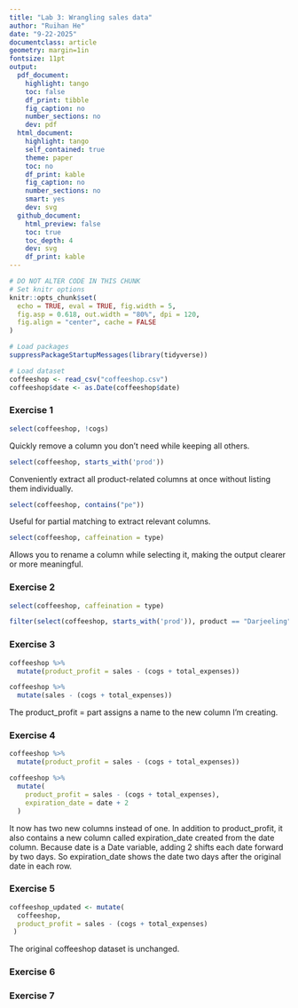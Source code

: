 ```yaml
---
title: "Lab 3: Wrangling sales data"
author: "Ruihan He"
date: "9-22-2025"
documentclass: article
geometry: margin=1in
fontsize: 11pt
output:
  pdf_document:
    highlight: tango
    toc: false
    df_print: tibble
    fig_caption: no
    number_sections: no
    dev: pdf
  html_document:
    highlight: tango
    self_contained: true
    theme: paper
    toc: no
    df_print: kable
    fig_caption: no
    number_sections: no
    smart: yes
    dev: svg
  github_document:
    html_preview: false
    toc: true
    toc_depth: 4
    dev: svg
    df_print: kable
---
```


```r
# DO NOT ALTER CODE IN THIS CHUNK
# Set knitr options
knitr::opts_chunk$set(
  echo = TRUE, eval = TRUE, fig.width = 5,
  fig.asp = 0.618, out.width = "80%", dpi = 120,
  fig.align = "center", cache = FALSE
)

# Load packages
suppressPackageStartupMessages(library(tidyverse))

# Load dataset
coffeeshop <- read_csv("coffeeshop.csv")
coffeeshop$date <- as.Date(coffeeshop$date)
```



### Exercise 1
```r
select(coffeeshop, !cogs)
```
Quickly remove a column you don’t need while keeping all others.
```r
select(coffeeshop, starts_with('prod'))
```
Conveniently extract all product-related columns at once without listing them individually.
```r
select(coffeeshop, contains("pe"))
```
Useful for partial matching to extract relevant columns.
```r
select(coffeeshop, caffeination = type)
```
Allows you to rename a column while selecting it, making the output clearer or more meaningful.

### Exercise 2
```r
select(coffeeshop, caffeination = type)
```

```r
filter(select(coffeeshop, starts_with('prod')), product == "Darjeeling")
```



### Exercise 3
```r
coffeeshop %>%
  mutate(product_profit = sales - (cogs + total_expenses))
```


```r
coffeeshop %>%
  mutate(sales - (cogs + total_expenses))
```
The product_profit = part assigns a name to the new column I'm creating.



### Exercise 4
```r
coffeeshop %>%
  mutate(product_profit = sales - (cogs + total_expenses))
```

```r
coffeeshop %>%
  mutate(
    product_profit = sales - (cogs + total_expenses),
    expiration_date = date + 2
  )
```
It now has two new columns instead of one. In addition to product_profit, it also contains a new column called expiration_date created from the date column.
Because date is a Date variable, adding 2 shifts each date forward by two days. So expiration_date shows the date two days after the original date in each row.


### Exercise 5
```r
coffeeshop_updated <- mutate(
  coffeeshop, 
  product_profit = sales - (cogs + total_expenses)
 )
```
The original coffeeshop dataset is unchanged.


### Exercise 6





### Exercise 7




